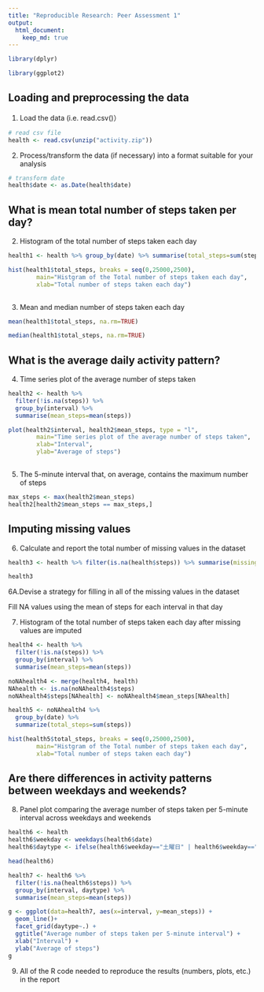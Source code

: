 ```yaml
---
title: "Reproducible Research: Peer Assessment 1"
output: 
  html_document:
    keep_md: true
---
```


```r

library(dplyr)

library(ggplot2)

```

## Loading and preprocessing the data

1. Load the data (i.e. read.csv()）

```r

# read csv file
health <- read.csv(unzip("activity.zip"))

```

2. Process/transform the data (if necessary) into a format suitable for your analysis

```r

# transform date 
health$date <- as.Date(health$date)

```

## What is mean total number of steps taken per day?

2. Histogram of the total number of steps taken each day

```r

health1 <- health %>% group_by(date) %>% summarise(total_steps=sum(steps))

hist(health1$total_steps, breaks = seq(0,25000,2500),
        main="Histgram of the Total number of steps taken each day",
        xlab="Total number of steps taken each day")
        
```

3. Mean and median number of steps taken each day

```r

mean(health1$total_steps, na.rm=TRUE)

median(health1$total_steps, na.rm=TRUE)

```

## What is the average daily activity pattern?

4. Time series plot of the average number of steps taken

```r

health2 <- health %>% 
  filter(!is.na(steps)) %>% 
  group_by(interval) %>% 
  summarise(mean_steps=mean(steps))

plot(health2$interval, health2$mean_steps, type = "l",
        main="Time series plot of the average number of steps taken",
        xlab="Interval",
        ylab="Average of steps")
        
```

5. The 5-minute interval that, on average, contains the maximum number of steps

```r

max_steps <- max(health2$mean_steps)
health2[health2$mean_steps == max_steps,]

```

## Imputing missing values

6. Calculate and report the total number of missing values in the dataset

```r

health3 <- health %>% filter(is.na(health$steps)) %>% summarise(missing_value=n())

health3

```

6A.Devise a strategy for filling in all of the missing values in the dataset

Fill NA values using the mean of steps for each interval in that day


7. Histogram of the total number of steps taken each day after missing values are imputed

```r

health4 <- health %>% 
  filter(!is.na(steps)) %>% 
  group_by(interval) %>% 
  summarise(mean_steps=mean(steps))

noNAhealth4 <- merge(health4, health)
NAhealth <- is.na(noNAhealth4$steps)
noNAhealth4$steps[NAhealth] <- noNAhealth4$mean_steps[NAhealth]

health5 <- noNAhealth4 %>%
  group_by(date) %>%
  summarize(total_steps=sum(steps))

hist(health5$total_steps, breaks = seq(0,25000,2500),
        main="Histgram of the Total number of steps taken each day",
        xlab="Total number of steps taken each day")
```

## Are there differences in activity patterns between weekdays and weekends?

8. Panel plot comparing the average number of steps taken per 5-minute interval across weekdays and weekends

```r

health6 <- health
health6$weekday <- weekdays(health6$date)
health6$daytype <- ifelse(health6$weekday=="土曜日" | health6$weekday=="日曜日", "weekend","weekday")

head(health6)

health7 <- health6 %>% 
  filter(!is.na(health6$steps)) %>% 
  group_by(interval, daytype) %>% 
  summarise(mean_steps=mean(steps))

g <- ggplot(data=health7, aes(x=interval, y=mean_steps)) + 
  geom_line()+
  facet_grid(daytype~.) +
  ggtitle("Average number of steps taken per 5-minute interval") +
  xlab("Interval") +
  ylab("Average of steps") 
g

```

9. All of the R code needed to reproduce the results (numbers, plots, etc.) in the report


